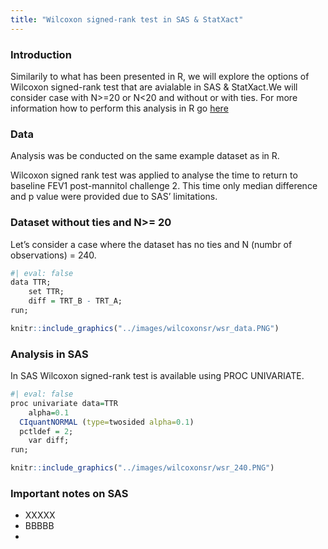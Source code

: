 ```yaml
---
title: "Wilcoxon signed-rank test in SAS & StatXact"
---
```


### **Introduction**

Similarily to what has been presented in R, we will explore the options of Wilcoxon signed-rank test that are avialable in SAS & StatXact.We will consider case with N\>=20 or N\<20 and without or with ties. For more information how to perform this analysis in R go [here](../R/wilcoxonsr_hodges_lehman.qmd)

### Data {.unnumbered}

Analysis was be conducted on the same example dataset as in R.

Wilcoxon signed rank test was applied to analyse the time to return to baseline FEV1 post-mannitol challenge 2. This time only median difference and p value were provided due to SAS' limitations.

### Dataset without ties and N\>= 20 {.unnumbered}

Let's consider a case where the dataset has no ties and N (numbr of observations) = 240.

```r
#| eval: false
data TTR;
	set TTR;
	diff = TRT_B - TRT_A;
run;
```

```r
knitr::include_graphics("../images/wilcoxonsr/wsr_data.PNG")
```

### Analysis in SAS {.unnumbered}

In SAS Wilcoxon signed-rank test is available using PROC UNIVARIATE.

```r
#| eval: false
proc univariate data=TTR
	alpha=0.1
  CIquantNORMAL (type=twosided alpha=0.1)
  pctldef = 2;   
	var diff;
run;
```

```r
knitr::include_graphics("../images/wilcoxonsr/wsr_240.PNG")
```

### Important notes on SAS {.unnumbered}

-   XXXXX
-   BBBBB
-   

